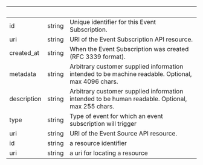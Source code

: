 | &nbsp; | &nbsp; | &nbsp; |
|---|---|---|
| id | string | Unique identifier for this Event Subscription. |
| uri | string | URI of the Event Subscription API resource. |
| created_at | string | When the Event Subscription was created (RFC 3339 format). |
| metadata | string | Arbitrary customer supplied information intended to be machine readable. Optional, max 4096 chars. |
| description | string | Arbitrary customer supplied information intended to be human readable. Optional, max 255 chars. |
| type | string | Type of event for which an event subscription will trigger |
| uri | string | URI of the Event Source API resource. |
| id | string | a resource identifier |
| uri | string | a uri for locating a resource |